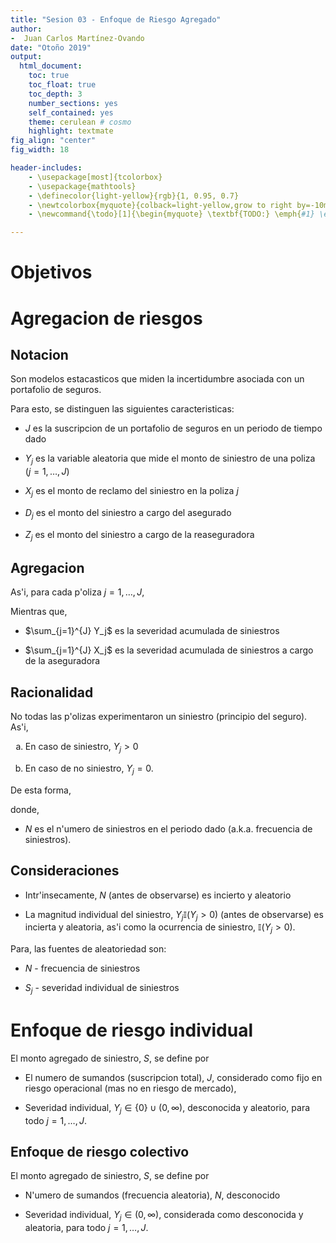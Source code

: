 ```yaml
---
title: "Sesion 03 - Enfoque de Riesgo Agregado"
author:
-  Juan Carlos Martínez-Ovando
date: "Otoño 2019"
output:
  html_document:
    toc: true
    toc_float: true
    toc_depth: 3
    number_sections: yes
    self_contained: yes
    theme: cerulean # cosmo
    highlight: textmate
fig_align: "center"
fig_width: 18

header-includes:
    - \usepackage[most]{tcolorbox}
    - \usepackage{mathtools}
    - \definecolor{light-yellow}{rgb}{1, 0.95, 0.7}
    - \newtcolorbox{myquote}{colback=light-yellow,grow to right by=-10mm,grow to left by=-10mm, boxrule=0pt,boxsep=0pt,breakable}
    - \newcommand{\todo}[1]{\begin{myquote} \textbf{TODO:} \emph{#1} \end{myquote}}

---
```


\newcommand{\WiD}{\operatorname{\text{Wi}}}
\newcommand{\WeD}{\operatorname{\text{We}}}
\newcommand{\WeNormD}{\operatorname{\text{We-N}}}
\newcommand{\ExpD}{\operatorname{\text{Exp}}}
\newcommand{\BeD}{\operatorname{\text{Be}}}
\newcommand{\GeoD}{\operatorname{\text{Geo}}}
\newcommand{\StD}{\operatorname{\text{St}}}
\newcommand{\NormD}{\operatorname{\text{N}}}
\newcommand{\GaD}{\operatorname{\text{Ga}}}
\newcommand{\UniD}{\operatorname{\text{U}}}
\newcommand{\DirD}{\operatorname{\text{Dir}}}
\newcommand{\IG}{\operatorname{\text{InG}}}
\newcommand{\IncGa}{\operatorname{\text{IGa}}}
\newcommand{\IGa}{\operatorname{\text{InGa}}}
\newcommand{\PoD}{\operatorname{\text{Po}}}
\newcommand{\BS}{\operatorname{\text{BS}}}
\newcommand{\DP}{\operatorname{\text{DP}}}
\newcommand{\BinD}{\operatorname{\text{Bin}}}
\newcommand{\BinNegD}{\operatorname{\text{BinNeg}}}
\newcommand{\dd}{\mathrm{d}}
\newcommand{\Indic}{\mathbb{I}}
\newcommand{\Borel}{\operatorname{\mathscr{B}}}
\newcommand{\Filtration}{\operatorname{\mathscr{F}}}
\newcommand{\Expec}{\operatorname{\mathbb{E}}}
\newcommand{\Var}{\operatorname{\text{var}}}


# Objetivos


# Agregacion de riesgos

## Notacion

Son modelos estacasticos que miden la incertidumbre asociada con un portafolio de seguros.
	  	
Para esto, se distinguen las siguientes caracteristicas:

* $J$ es la suscripcion de un portafolio de seguros en un periodo de tiempo dado

* $Y_j$ es la variable aleatoria que mide el monto de siniestro de una poliza ($j=1,\ldots,J$)

* $X_j$ es el monto de reclamo del siniestro en la poliza $j$

* $D_j$ es el monto del siniestro a cargo del asegurado

* $Z_j$ es el monto del siniestro a cargo de la reaseguradora


## Agregacion

As\'i, para cada p\'oliza $j=1,\ldots,J$,
\begin{equation}
  Y_j = D_j + X_j + Z_j.
\end{equation}
		
Mientras que,

* $\sum_{j=1}^{J} Y_j$ es la severidad acumulada de siniestros

* $\sum_{j=1}^{J} X_j$ es la severidad acumulada de siniestros a cargo de la aseguradora

## Racionalidad

No todas las p\'olizas experimentaron un siniestro (principio del seguro). As\'i,

a.  En caso de siniestro, $Y_j > 0$

b. En caso de no siniestro, $Y_j = 0$.

De esta forma,

\begin{eqnarray}
	\sum_{j=1}^{J} Y_j
	& = & 
	\sum_{j|Y_j=0} Y_j
	+
	\sum_{j|Y_j>0} Y_j
	\nonumber \\
	& = & 
	\sum_{j} Y_j \Indic(Y_j=0)
	+
	\sum_{j} Y_j \Indic(Y_j>0)
	\nonumber \\
	& = & 
  \sum_{j}^{N} Y_j \Indic(Y_j>0),
\end{eqnarray}
donde,

* $N$ es el n\'umero de siniestros en el periodo dado (a.k.a. frecuencia de siniestros).

## Consideraciones

* Intr\'insecamente, $N$ (antes de observarse) es incierto y aleatorio

* La magnitud individual del siniestro, $Y_j \Indic(Y_j>0)$ (antes de observarse) es incierta y aleatoria, as\'i como la ocurrencia de siniestro, $\Indic(Y_j>0)$.

Para, 
\begin{eqnarray}
S 	& = & 
\sum_{j}^{N} Y_j \Indic(Y_j>0),
\end{eqnarray}
las fuentes de aleatoriedad son:

* $N$ - frecuencia de siniestros

* $S_j$ - severidad individual de siniestros

# Enfoque de riesgo individual

El monto agregado de siniestro, $S$, se define por

* El numero de sumandos (suscripcion total), $J$, considerado como fijo en riesgo operacional (mas no en riesgo de mercado),

* Severidad individual, $Y_j \in \{0\}\cup (0,\infty)$, desconocida y aleatorio, para todo $j=1,\ldots,J$.

## Enfoque de riesgo colectivo

El monto agregado de siniestro, $S$, se define por

* N\'umero de sumandos (frecuencia aleatoria), $N$, desconocido

* Severidad individual, $Y_j \in (0,\infty)$, considerada como desconocida y aleatoria, para todo $j=1,\ldots,J$.

